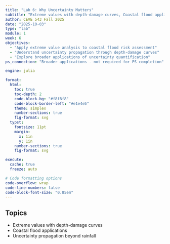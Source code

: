 ```yaml
---
title: "Lab 6: Why Uncertainty Matters"
subtitle: "Extreme values with depth-damage curves, Coastal flood applications, Uncertainty propagation beyond rainfall"
author: CEVE 543 Fall 2025
date: "2025-10-03"
type: "lab"
module: 1
week: 6
objectives:
  - "Apply extreme value analysis to coastal flood risk assessment"
  - "Understand uncertainty propagation through depth-damage curves"
  - "Explore broader applications of uncertainty quantification"
ps_connection: "Broader applications - not required for PS completion"

engine: julia

format:
  html:
    toc: true
    toc-depth: 2
    code-block-bg: "#f8f8f8"
    code-block-border-left: "#e1e4e5"
    theme: simplex
    number-sections: true
    fig-format: svg
  typst:
    fontsize: 11pt
    margin: 
      x: 1in
      y: 1in
    number-sections: true
    fig-format: svg

execute: 
  cache: true
  freeze: auto

# Code formatting options
code-overflow: wrap
code-line-numbers: false
code-block-font-size: "0.85em"
---
```


## Topics

- Extreme values with depth-damage curves
- Coastal flood applications
- Uncertainty propagation beyond rainfall

